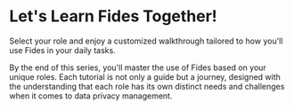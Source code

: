 
<NextSeo
  title="Learn Fides by Personas"
  description="Whether you're a lawyer or an engineer, Ethyca has you covered with the following tutorials, tailored to how you'll use Fides every day."
/>


<HeroCTAVisual title="Try Fides" highlight="Cloud" body="Sign up for Fides cloud and start managing privacy with your team." cta="Get it Now" href="https://ethyca.com/book-demo?utm_source=docsite" image="/docs/assets/img/heros/fides-cloud-2x.gif" bg="/docs/assets/img/heros/fides-cloud-bg-2x.gif" />

# Let's Learn Fides Together!

<TutorialKey duration="5" product="Fides" topic="Tutorials for Different Roles" interactive="true"/>

Select your role and enjoy a customized walkthrough tailored to how you'll use Fides in your daily tasks.

By the end of this series, you'll master the use of Fides based on your unique roles. Each tutorial is not only a guide but a journey, designed with the understanding that each role has its own distinct needs and challenges when it comes to data privacy management. 

<KeyTutorialWrap>
  <TutorialFeat title="For Legal and Compliance Professionals" link="/tutorials/by-persona-legal" description="This track is tailored towards Legal and Compliance professionals." duration="5" />
  <TutorialFeat title="For Engineering and IT Professionals" link="/tutorials/by-persona-engineering" description="This track is tailored towards Engineering and IT professionals." duration="15" interactive="true" />
</KeyTutorialWrap>
